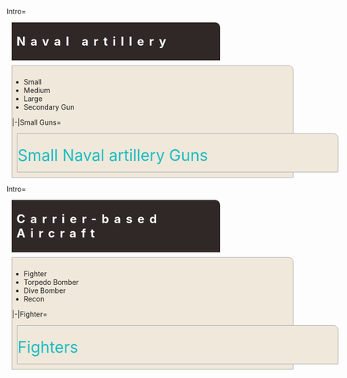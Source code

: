 <tabber>Intro=

<div style="width: 80%; background: #2F2827; border-top-right-radius: 10px; margin: 10px; padding: 10px; letter-spacing: 10px;"><font size= 5 color =#FFFFFF>'''Naval artillery'''</font></div>

<div style="background:#EFE8DB;border:#AAAAAA 1px solid;width:570px;margin:10px;border-top-right-radius: 10px;padding: 10px 0px 00px 0px;">
<div style="text-align:left">

*Small
*Medium
*Large
*Secondary Gun

|-|Small Guns=

<div style="background:#EFE8DB;border:#AAAAAA 1px solid;width:650px;margin:10px;border-top-right-radius: 10px;padding: 10px 0px 00px 0px;"><font size="6" color="#1DBDC0" >Small Naval artillery Guns</font>
{{{!}} style = "width:100%" cellspacing = "1" style = ""
<div style="width:100%;background:#D6C8B8;border-top-right-radius:10px;border-top-left-radius:10px;text-align:center"><font size="4">I</font></div>
<div style="text-align:center">
{{!}}- 
{{!}} style="background: #EFE8DB;" {{!}}{{EquipmentCardKai|QF 4.7inch Gun Mk.XII Kai|size=125px|align=center}}
{{!}} style="background: #EFE8DB;" {{!}}{{EquipmentCardKai|120mm Twin Gun Mount|size=125px|align=center}}
{{!}} style="background: #EFE8DB;" {{!}}{{EquipmentCardKai|12.7cm Single Gun Mount|size=125px|align=center}}
{{!}} style="background: #EFE8DB;" {{!}}{{EquipmentCardKai|12.7cm Twin Gun Mount|size=125px|align=center}}
{{!}} style="background: #EFE8DB;" {{!}}{{EquipmentCardKai|12.7cm Twin Gun Mount Model B Kai Ni|size=125px|align=center}}
{{!}}-
{{!}} align = "center" style="background: #EBE2D3; width: 500px; letter-spacing: 2px;" {{!}}<font size="2">''Total: 2'' </font>
{{!}} align = "center" style="background: #EBE2D3; width: 500px; letter-spacing: 2px;" {{!}}<font size="2">''Total: 3'' </font>
{{!}} align = "center" style="background: #EBE2D3; width: 500px; letter-spacing: 2px;" {{!}}<font size="2">''Total: 1'' </font>
{{!}} align = "center" style="background: #EBE2D3; width: 500px; letter-spacing: 2px;" {{!}}<font size="2">''Total: 3'' </font>
{{!}} align = "center" style="background: #EBE2D3; width: 500px; letter-spacing: 2px;" {{!}}<font size="2">''Total: 11'' </font>
{{!}}- 
{{{!}} style = "width:100%" cellspacing = "1" style = ""
<div style="width:100%;background:#D6C8B8;border-top-right-radius:10px;border-top-left-radius:10px;text-align:center"><font size="4">II</font></div>
<div style="text-align:center">
{{!}} style="background: #EFE8DB;" {{!}}{{EquipmentCardKai|12.7cm Twin Gun Mount Model C Kai 2|size=125px|align=center}}
{{!}} style="background: #EFE8DB;" {{!}}{{EquipmentCardKai|12.7cm Twin Gun Mount Model D Kai 2|size=125px|align=center}}
{{!}} style="background: #EFE8DB;" {{!}}{{EquipmentCardKai|130mm B-13 Twin Gun Mount|size=125px|align=center}}
{{!}} style="background: #EFE8DB;" {{!}}{{EquipmentCardKai|empty|size=125px|align=center}}
{{!}} style="background: #EFE8DB;" {{!}}{{EquipmentCardKai|empty|size=125px|align=center}}
{{!}}-
{{!}} align = "center" style="background: #EBE2D3; width: 500px; letter-spacing: 2px;" {{!}}<font size="2">''Total: 6'' </font>
{{!}} align = "center" style="background: #EBE2D3; width: 500px; letter-spacing: 2px;" {{!}}<font size="2">''Total: 2'' </font>
{{!}} align = "center" style="background: #EBE2D3; width: 500px; letter-spacing: 2px;" {{!}}<font size="2">''Total: 4'' </font>
{{!}} align = "center" style="background: #EBE2D3; width: 500px; letter-spacing: 2px;" {{!}}<font size="2">''Total: 0'' </font>
{{!}} align = "center" style="background: #EBE2D3; width: 500px; letter-spacing: 2px;" {{!}}<font size="2">''Total: 0'' </font>
{{!}}}
</div></div></div>

<tabber>Intro=

<div style="width: 80%; background: #2F2827; border-top-right-radius: 10px; margin: 10px; padding: 10px; letter-spacing: 10px;"><font size= 5 color =#FFFFFF>'''Carrier-based Aircraft'''</font></div>

<div style="background:#EFE8DB;border:#AAAAAA 1px solid;width:570px;margin:10px;border-top-right-radius: 10px;padding: 10px 0px 00px 0px;">
<div style="text-align:left">

*Fighter
*Torpedo Bomber
*Dive Bomber
*Recon

|-|Fighter=

<div style="background:#EFE8DB;border:#AAAAAA 1px solid;width:650px;margin:10px;border-top-right-radius: 10px;padding: 10px 0px 00px 0px;"><font size="6" color="#1DBDC0" >Fighters</font>
{{{!}} style = "width:100%" cellspacing = "1" style = ""
<div style="width:100%;background:#D6C8B8;border-top-right-radius:10px;border-top-left-radius:10px;text-align:center"><font size="4">Carrier-based Aircraft</font></div>
<div style="text-align:center">
{{!}}- 
{{!}} style="background: #EFE8DB;" {{!}}{{EquipmentCardKai|Type 0 Fighter Model 21 (Skilled)|size=125px|align=center}}
{{!}} style="background: #EFE8DB;" {{!}}{{EquipmentCardKai|Type 0 Fighter Model 52 (Skilled)|size=125px|align=center}}
{{!}} style="background: #EFE8DB;" {{!}}{{EquipmentCardKai|Type 0 Fighter Model 52 (Skilled)|size=125px|align=center}}
{{!}} style="background: #EFE8DB;" {{!}}{{EquipmentCardKai|Type 0 Fighter Model 52 (Skilled)|size=125px|align=center}}
{{!}} style="background: #EFE8DB;" {{!}}{{EquipmentCardKai|Type 0 Fighter Model 52 (Skilled)|size=125px|align=center}}
{{!}}-
{{!}} align = "center" style="background: #EBE2D3; width: 500px; letter-spacing: 2px;" {{!}}<font size="2">''Total: 9'' </font>
{{!}} align = "center" style="background: #EBE2D3; width: 500px; letter-spacing: 2px;" {{!}}<font size="2">''Total: 9'' </font>
{{!}} align = "center" style="background: #EBE2D3; width: 500px; letter-spacing: 2px;" {{!}}<font size="2">''Total: 9'' </font>
{{!}} align = "center" style="background: #EBE2D3; width: 500px; letter-spacing: 2px;" {{!}}<font size="2">''Total: 9'' </font>
{{!}} align = "center" style="background: #EBE2D3; width: 500px; letter-spacing: 2px;" {{!}}<font size="2">''Total: 9'' </font>
{{!}}- 
{{{!}} style = "width:100%" cellspacing = "1" style = ""
<div style="width:100%;background:#D6C8B8;border-top-right-radius:10px;border-top-left-radius:10px;text-align:center"><font size="4">Bravo</font></div>
<div style="text-align:center">
{{!}} style="background: #EFE8DB;" {{!}}{{EquipmentCardKai|Type 0 Fighter Model 21 (Skilled)|size=125px|align=center}}
{{!}} style="background: #EFE8DB;" {{!}}{{EquipmentCardKai|Type 0 Fighter Model 52 (Skilled)|size=125px|align=center}}
{{!}} style="background: #EFE8DB;" {{!}}{{EquipmentCardKai|Type 0 Fighter Model 52 (Skilled)|size=125px|align=center}}
{{!}} style="background: #EFE8DB;" {{!}}{{EquipmentCardKai|Type 0 Fighter Model 52 (Skilled)|size=125px|align=center}}
{{!}} style="background: #EFE8DB;" {{!}}{{EquipmentCardKai|Type 0 Fighter Model 52 (Skilled)|size=125px|align=center}}
{{!}}-
{{!}} align = "center" style="background: #EBE2D3; width: 500px; letter-spacing: 2px;" {{!}}<font size="2">''Total: 9'' </font>
{{!}} align = "center" style="background: #EBE2D3; width: 500px; letter-spacing: 2px;" {{!}}<font size="2">''Total: 9'' </font>
{{!}} align = "center" style="background: #EBE2D3; width: 500px; letter-spacing: 2px;" {{!}}<font size="2">''Total: 9'' </font>
{{!}} align = "center" style="background: #EBE2D3; width: 500px; letter-spacing: 2px;" {{!}}<font size="2">''Total: 9'' </font>
{{!}} align = "center" style="background: #EBE2D3; width: 500px; letter-spacing: 2px;" {{!}}<font size="2">''Total: 9'' </font>
{{!}}}
</div></div></div>
</tabber>